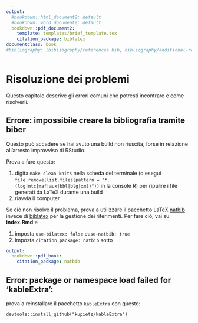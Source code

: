 ```yaml
---
output:
  #bookdown::html_document2: default
  #bookdown::word_document2: default
  bookdown::pdf_document2: 
    template: templates/brief_template.tex
    citation_package: biblatex
documentclass: book
#bibliography: [bibliography/references.bib, bibliography/additional-references.bib]
---
```

  
# Risoluzione dei problemi

Questo capitolo descrive gli errori comuni che potresti incontrare e come risolverli.

## Errore: impossibile creare la bibliografia tramite biber
Questo può accadere se hai avuto una build non riuscita, forse in relazione all'arresto improvviso di RStudio.

Prova a fare questo:

1. digita `make clean-knits` nella scheda del terminale (o esegui `file.remove(list.files(pattern = "*.(log|mtc|maf|aux|bbl|blg|xml)"))` in la console R) per ripulire i file generati da LaTeX durante una build
2. riavvia il computer

Se ciò non risolve il problema, prova a utilizzare il pacchetto LaTeX [natbib](https://www.overleaf.com/learn/latex/Bibliography_management_with_natbib) invece di [biblatex](https://www.overleaf.com/learn /latex/Articles/Getting_started_with_BibLaTeX) per la gestione dei riferimenti.
Per fare ciò, vai su **index.Rmd** e

1. imposta `use-bilatex: false` e ​​`use-natbib: true`
2. imposta `citation_package: natbib` sotto

```yaml
output:
  bookdown::pdf_book:
    citation_package: natbib
```


## Error: package or namespace load failed for 'kableExtra':

prova a reinstallare il pacchetto `kableExtra` con questo:

```
devtools::install_github("kupietz/kableExtra")
```